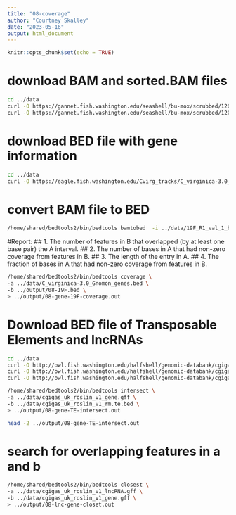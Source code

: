```yaml
---
title: "08-coverage"
author: "Courtney Skalley"
date: "2023-05-16"
output: html_document
---
```


```r
knitr::opts_chunk$set(echo = TRUE)
```


# download BAM and sorted.BAM files

```bash
cd ../data 
curl -O https://gannet.fish.washington.edu/seashell/bu-mox/scrubbed/120321-cvBS/19F_R1_val_1_bismark_bt2_pe.deduplicated.sorted.bam 
curl -O https://gannet.fish.washington.edu/seashell/bu-mox/scrubbed/120321-cvBS/19F_R1_val_1_bismark_bt2_pe.deduplicated.sorted.bam.bai
```


# download BED file with gene information
```bash
cd ../data 
curl -O https://eagle.fish.washington.edu/Cvirg_tracks/C_virginica-3.0_Gnomon_genes.bed
```

# convert BAM file to BED

```bash
/home/shared/bedtools2/bin/bedtools bamtobed  -i ../data/19F_R1_val_1_bismark_bt2_pe.deduplicated.sorted.bam > ../output/08-19F.bed
```

#Report: 
## 1. The number of features in B that overlapped (by at least one base pair) the A interval.
## 2. The number of bases in A that had non-zero coverage from features in B.
## 3. The length of the entry in A.
## 4. The fraction of bases in A that had non-zero coverage from features in B.
```bash
/home/shared/bedtools2/bin/bedtools coverage \
-a ../data/C_virginica-3.0_Gnomon_genes.bed \
-b ../output/08-19F.bed \
> ../output/08-gene-19F-coverage.out
```


# Download BED file of Transposable Elements and lncRNAs
```bash
cd ../data
curl -O http://owl.fish.washington.edu/halfshell/genomic-databank/cgigas_uk_roslin_v1_gene.gff 
curl -O http://owl.fish.washington.edu/halfshell/genomic-databank/cgigas_uk_roslin_v1_rm.te.bed 
curl -O http://owl.fish.washington.edu/halfshell/genomic-databank/cgigas_uk_roslin_v1_lncRNA.gff
```

```bash
/home/shared/bedtools2/bin/bedtools intersect \
-a ../data/cgigas_uk_roslin_v1_gene.gff \
-b ../data/cgigas_uk_roslin_v1_rm.te.bed \
> ../output/08-gene-TE-intersect.out

head -2 ../output/08-gene-TE-intersect.out
```

# search for overlapping features in a and b
```bash
/home/shared/bedtools2/bin/bedtools closest \
-a ../data/cgigas_uk_roslin_v1_lncRNA.gff \
-b ../data/cgigas_uk_roslin_v1_gene.gff \
> ../output/08-lnc-gene-closet.out
```